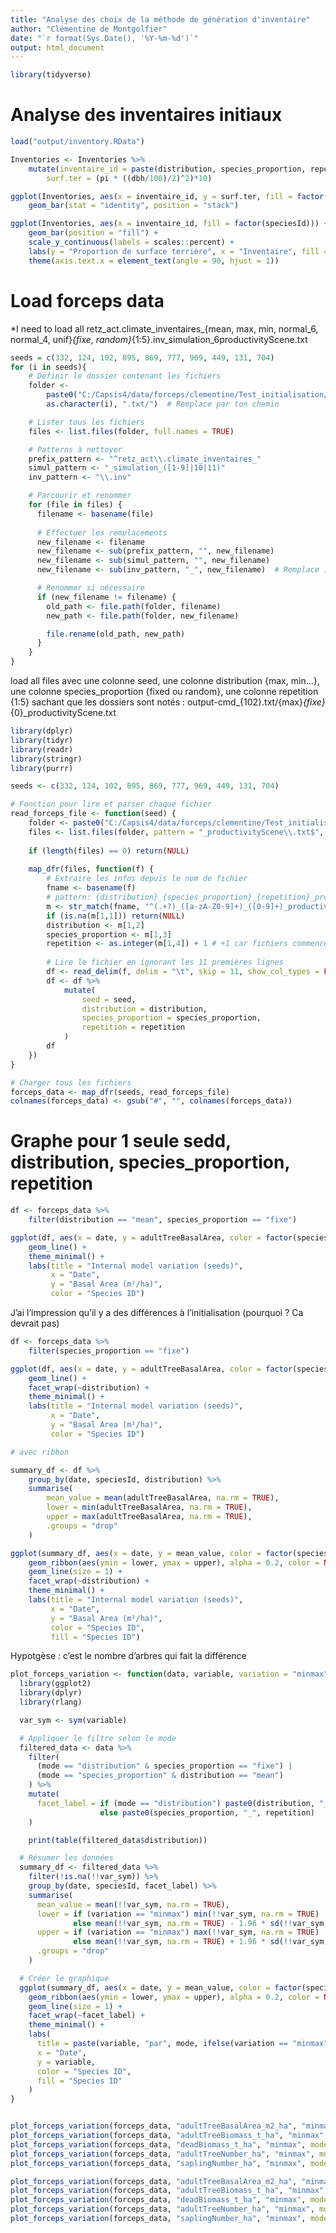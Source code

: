 ```yaml
---
title: "Analyse des choix de la méthode de génération d'inventaire"
author: "Clémentine de Montgolfier"
date: "`r format(Sys.Date(), '%Y-%m-%d')`"
output: html_document
---
```


```r
library(tidyverse)
```

# Analyse des inventaires initiaux

```r
load("output/inventory.RData")
```

```r
Inventories <- Inventories %>%
    mutate(inventaire_id = paste(distribution, species_proportion, repetition, sep = "_"),
        surf.ter = (pi * ((dbh/100)/2)^2)*10)

ggplot(Inventories, aes(x = inventaire_id, y = surf.ter, fill = factor(speciesId))) +
    geom_bar(stat = "identity", position = "stack")

ggplot(Inventories, aes(x = inventaire_id, fill = factor(speciesId))) +
    geom_bar(position = "fill") +
    scale_y_continuous(labels = scales::percent) +
    labs(y = "Proportion de surface terrière", x = "Inventaire", fill = "Espèce") +
    theme(axis.text.x = element_text(angle = 90, hjust = 1))
```

# Load forceps data
*I need to load all
retz_act.climate_inventaires_{mean, max, min, normal_6, normal_4, unif}_{fixe, random}_{1:5}.inv_simulation_6productivityScene.txt

```r
seeds = c(332, 124, 102, 895, 869, 777, 969, 449, 131, 704)
for (i in seeds){
    # Définir le dossier contenant les fichiers
    folder <- 
        paste0("C:/Capsis4/data/forceps/clementine/Test_initialisation/output-cmd_",
        as.character(i), ".txt/")  # Remplace par ton chemin

    # Lister tous les fichiers
    files <- list.files(folder, full.names = TRUE)

    # Patterns à nettoyer
    prefix_pattern <- "^retz_act\\.climate_inventaires_"
    simul_pattern <- "_simulation_([1-9]|10|11)"
    inv_pattern <- "\\.inv"

    # Parcourir et renommer
    for (file in files) {
      filename <- basename(file)
    
      # Effectuer les remplacements
      new_filename <- filename
      new_filename <- sub(prefix_pattern, "", new_filename)
      new_filename <- sub(simul_pattern, "", new_filename)
      new_filename <- sub(inv_pattern, "_", new_filename)  # Remplace .inv par _

      # Renommer si nécessaire
      if (new_filename != filename) {
        old_path <- file.path(folder, filename)
        new_path <- file.path(folder, new_filename)

        file.rename(old_path, new_path)
      }
    }
}

```

load all files avec une colonne seed, une colonne distribution {max, min...}, une colonne species_proportion {fixed ou random}, une colonne repetition {1:5} sachant que les dossiers sont notés : output-cmd_{102}.txt/{max}_{fixe}_{0}_productivityScene.txt

```r
library(dplyr)
library(tidyr)
library(readr)
library(stringr)
library(purrr)

seeds <- c(332, 124, 102, 895, 869, 777, 969, 449, 131, 704)

# Fonction pour lire et parser chaque fichier
read_forceps_file <- function(seed) {
    folder <- paste0("C:/Capsis4/data/forceps/clementine/Test_initialisation/output-cmd_", seed, ".txt/")
    files <- list.files(folder, pattern = "_productivityScene\\.txt$", full.names = TRUE)
    
    if (length(files) == 0) return(NULL)
    
    map_dfr(files, function(f) {
        # Extraire les infos depuis le nom de fichier
        fname <- basename(f)
        # pattern: {distribution}_{species_proportion}_{repetition}_productivityScene.txt
        m <- str_match(fname, "^(.+?)_([a-zA-Z0-9]+)_([0-9]+)_productivityScene\\.txt$")
        if (is.na(m[1,1])) return(NULL)
        distribution <- m[1,2]
        species_proportion <- m[1,3]
        repetition <- as.integer(m[1,4]) + 1 # +1 car fichiers commencent à 0
        
        # Lire le fichier en ignorant les 11 premières lignes
        df <- read_delim(f, delim = "\t", skip = 11, show_col_types = FALSE)
        df <- df %>%
            mutate(
                seed = seed,
                distribution = distribution,
                species_proportion = species_proportion,
                repetition = repetition
            )
        df
    })
}

# Charger tous les fichiers
forceps_data <- map_dfr(seeds, read_forceps_file)
colnames(forceps_data) <- gsub("#", "", colnames(forceps_data))
```

# Graphe pour 1 seule sedd, distribution, species_proportion, repetition

```r
df <- forceps_data %>%
    filter(distribution == "mean", species_proportion == "fixe")

ggplot(df, aes(x = date, y = adultTreeBasalArea, color = factor(speciesId), group = interaction(seed, speciesId))) +
    geom_line() +
    theme_minimal() +
    labs(title = "Internal model variation (seeds)",
         x = "Date",
         y = "Basal Area (m²/ha)",
         color = "Species ID")
```

J'ai l'impression qu'il y a des différences à l'initialisation (pourquoi ? Ca devrait pas)

```r
df <- forceps_data %>%
    filter(species_proportion == "fixe")

ggplot(df, aes(x = date, y = adultTreeBasalArea, color = factor(speciesId), group = interaction(seed, speciesId))) +
    geom_line() +
    facet_wrap(~distribution) +
    theme_minimal() +
    labs(title = "Internal model variation (seeds)",
         x = "Date",
         y = "Basal Area (m²/ha)",
         color = "Species ID")

# avec ribbon

summary_df <- df %>%
    group_by(date, speciesId, distribution) %>%
    summarise(
        mean_value = mean(adultTreeBasalArea, na.rm = TRUE),
        lower = min(adultTreeBasalArea, na.rm = TRUE),
        upper = max(adultTreeBasalArea, na.rm = TRUE),
        .groups = "drop"
    )

ggplot(summary_df, aes(x = date, y = mean_value, color = factor(speciesId), fill = factor(speciesId))) +
    geom_ribbon(aes(ymin = lower, ymax = upper), alpha = 0.2, color = NA) +
    geom_line(size = 1) +
    facet_wrap(~distribution) +
    theme_minimal() +
    labs(title = "Internal model variation (seeds)",
         x = "Date",
         y = "Basal Area (m²/ha)",
         color = "Species ID",
         fill = "Species ID")
```

Hypotgèse : c'est le nombre d'arbres qui fait la différence

```r
plot_forceps_variation <- function(data, variable, variation = "minmax", mode = "distrib") {
  library(ggplot2)
  library(dplyr)
  library(rlang)

  var_sym <- sym(variable)

  # Appliquer le filtre selon le mode
  filtered_data <- data %>%
    filter(
      (mode == "distribution" & species_proportion == "fixe") |
      (mode == "species_proportion" & distribution == "mean")
    ) %>%
    mutate(
      facet_label = if (mode == "distribution") paste0(distribution, "_", repetition)
                    else paste0(species_proportion, "_", repetition)
    )

    print(table(filtered_data$distribution))

  # Résumer les données
  summary_df <- filtered_data %>%
    filter(!is.na(!!var_sym)) %>%
    group_by(date, speciesId, facet_label) %>%
    summarise(
      mean_value = mean(!!var_sym, na.rm = TRUE),
      lower = if (variation == "minmax") min(!!var_sym, na.rm = TRUE)
              else mean(!!var_sym, na.rm = TRUE) - 1.96 * sd(!!var_sym, na.rm = TRUE) / sqrt(n()),
      upper = if (variation == "minmax") max(!!var_sym, na.rm = TRUE)
              else mean(!!var_sym, na.rm = TRUE) + 1.96 * sd(!!var_sym, na.rm = TRUE) / sqrt(n()),
      .groups = "drop"
    )

  # Créer le graphique
  ggplot(summary_df, aes(x = date, y = mean_value, color = factor(speciesId), fill = factor(speciesId))) +
    geom_ribbon(aes(ymin = lower, ymax = upper), alpha = 0.2, color = NA) +
    geom_line(size = 1) +
    facet_wrap(~facet_label) +
    theme_minimal() +
    labs(
      title = paste(variable, "par", mode, ifelse(variation == "minmax", "(min–max)", "(IC 95%)")),
      x = "Date",
      y = variable,
      color = "Species ID",
      fill = "Species ID"
    )
}


plot_forceps_variation(forceps_data, "adultTreeBasalArea_m2_ha", "minmax", mode = "species_proportion")
plot_forceps_variation(forceps_data, "adultTreeBiomass_t_ha", "minmax", mode = "species_proportion")
plot_forceps_variation(forceps_data, "deadBiomass_t_ha", "minmax", mode = "species_proportion")
plot_forceps_variation(forceps_data, "adultTreeNumber_ha", "minmax", mode = "species_proportion")
plot_forceps_variation(forceps_data, "saplingNumber_ha", "minmax", mode = "species_proportion")

plot_forceps_variation(forceps_data, "adultTreeBasalArea_m2_ha", "minmax", mode = "distribution")
plot_forceps_variation(forceps_data, "adultTreeBiomass_t_ha", "minmax", mode = "distribution")
plot_forceps_variation(forceps_data, "deadBiomass_t_ha", "minmax", mode = "distribution")
plot_forceps_variation(forceps_data, "adultTreeNumber_ha", "minmax", mode = "distribution")
plot_forceps_variation(forceps_data, "saplingNumber_ha", "minmax", mode = "distribution")
```